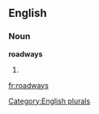 
==English==

===Noun===
'''roadways'''

# {{plural of|[[roadway]]}}

[[Category:English plurals]]

[[fr:roadways]]